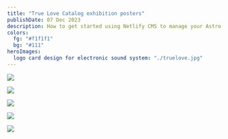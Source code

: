 ```yaml
---
title: "True Love Catalog exhibition posters"
publishDate: 07 Dec 2023
description: How to get started using Netlify CMS to manage your Astro site’s content
colors:
  fg: "#f1f1f1"
  bg: "#111"
heroImages:
  logo card design for electronic sound system: "./truelove.jpg"
---
```

![](./IMG-20231206-WA0002.jpg)

![](./riso.jpg)

![](./table.jpg)

![](./wall.jpg)

![](./hallsmall.jpg)
